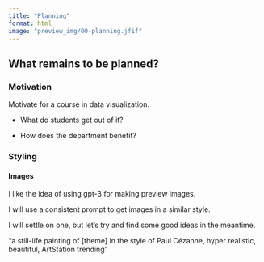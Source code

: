```yaml
---
title: "Planning"
format: html
image: "preview_img/00-planning.jfif"
---
```


## What remains to be planned?

### Motivation

Motivate for a course in data visualization. 

- What do students get out of it?

- How does the department benefit?

### Styling

#### Images

I like the idea of using gpt-3 for making preview images.

I will use a consistent prompt to get images in a similar style.

I will settle on one, but let's try and find some good ideas in the meantime.

"a still-life painting of [theme] in the style of Paul Cézanne, hyper realistic, beautiful, ArtStation trending"
